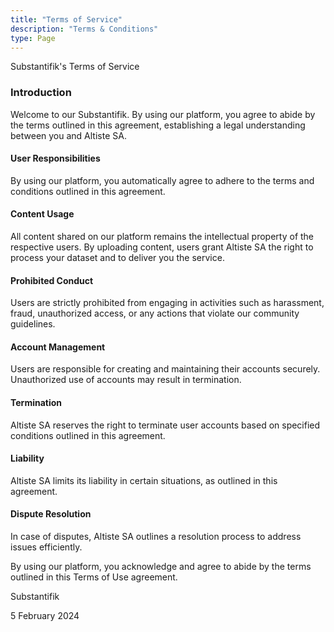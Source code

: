 ```yaml
---
title: "Terms of Service"
description: "Terms & Conditions"
type: Page
---
```


Substantifik's Terms of Service

### Introduction
Welcome to our Substantifik. By using our platform, you agree to abide by the terms outlined in this agreement, establishing a legal understanding between you and Altiste SA.
#### User Responsibilities
By using our platform, you automatically agree to adhere to the terms and conditions outlined in this agreement.
#### Content Usage
All content shared on our platform remains the intellectual property of the respective users. By uploading content, users grant Altiste SA the right to process your dataset and to deliver you the service.
#### Prohibited Conduct
Users are strictly prohibited from engaging in activities such as harassment, fraud, unauthorized access, or any actions that violate our community guidelines.
#### Account Management
Users are responsible for creating and maintaining their accounts securely. Unauthorized use of accounts may result in termination.
#### Termination
Altiste SA reserves the right to terminate user accounts based on specified conditions outlined in this agreement.
#### Liability
Altiste SA limits its liability in certain situations, as outlined in this agreement.
#### Dispute Resolution
In case of disputes, Altiste SA outlines a resolution process to address issues efficiently.

By using our platform, you acknowledge and agree to abide by the terms outlined in this Terms of Use agreement.

Substantifik



5 February 2024